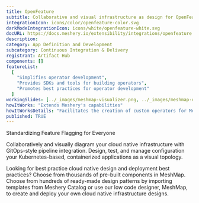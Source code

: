 ```yaml
---
title: OpenFeature
subtitle: Collaborative and visual infrastructure as design for OpenFeature
integrationIcon: icons/color/openfeature-color.svg
darkModeIntegrationIcon: icons/white/openfeature-white.svg
docURL: https://docs.meshery.io/extensibility/integrations/openfeature
description:
category: App Definition and Development
subcategory: Continuous Integration & Delivery
registrant: Artifact Hub
components: []
featureList:
  [
    "Simplifies operator development",
    "Provides SDKs and tools for building operators",
    "Promotes best practices for operator development"
  ]
workingSlides: [../_images/meshmap-visualizer.png, ../_images/meshmap-designer.png]
howItWorks: "Extends Meshery's capabilities"
howItWorksDetails: "Facilitates the creation of custom operators for Meshery"
published: TRUE
---
```


<p>Standardizing Feature Flagging for Everyone</p>
<p>
  Collaboratively and visually diagram your cloud native infrastructure with GitOps-style pipeline
  integration. Design, test, and manage configuration your Kubernetes-based, containerized
  applications as a visual topology.
</p>
<p>
  Looking for best practice cloud native design and deployment best practices? Choose from thousands
  of pre-built components in MeshMap. Choose from hundreds of ready-made design patterns by
  importing templates from Meshery Catalog or use our low code designer, MeshMap, to create and
  deploy your own cloud native infrastructure designs.
</p>
